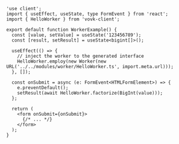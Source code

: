 ```tsx
'use client';
import { useEffect, useState, type FormEvent } from 'react';
import { HelloWorker } from 'vovk-client';

export default function WorkerExample() {
  const [value, setValue] = useState('123456789');
  const [result, setResult] = useState<bigint[]>();

  useEffect(() => {
    // inject the worker to the generated interface
    HelloWorker.employ(new Worker(new URL('../../modules/worker/HelloWorker.ts', import.meta.url)));
  }, []);

  const onSubmit = async (e: FormEvent<HTMLFormElement>) => {
    e.preventDefault();
    setResult(await HelloWorker.factorize(BigInt(value)));
  };

  return (
    <form onSubmit={onSubmit}>
      {/* ... */}
    </form>
  );
}
```